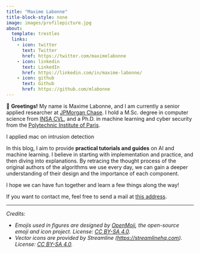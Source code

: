 ```yaml
---
title: "Maxime Labonne"
title-block-style: none
image: images/profilepicture.jpg
about:
  template: trestles
  links:
    - icon: twitter
      text: Twitter
      href: https://twitter.com/maximelabonne
    - icon: linkedin
      text: LinkedIn
      href: https://linkedin.com/in/maxime-labonne/
    - icon: github
      text: Github
      href: https://github.com/mlabonne
---
```


👋 **Greetings!** My name is Maxime Labonne, and I am currently a senior applied researcher at [JPMorgan Chase](https://www.jpmorganchase.com/). I hold a M.Sc. degree in computer science from [INSA CVL](https://www.insa-centrevaldeloire.fr/en), and a Ph.D. in machine learning and cyber security from the [Polytechnic Institute of Paris](https://www.ip-paris.fr/en).

I applied mac on intrusion detection

In this blog, I aim to provide **practical tutorials and guides** on AI and machine learning. I believe in starting with implementation and practice, and then diving into explanations. By retracing the thought process of the original authors of the algorithms we use every day, we can gain a deeper understanding of their design and the importance of each component.

I hope we can have fun together and learn a few things along the way!

<!-- Maxime Labonne is a senior applied researcher at J.P. Morgan with a Ph.D. in machine learning and cyber security from the Polytechnic Institute of Paris.

During his Ph.D., Maxime worked on developing machine learning algorithms for anomaly detection in computer networks. He then joined the AI Connectivity Lab at Airbus, where he applied his expertise in machine learning to improve the security and performance of computer networks. He then joined J.P. Morgan, where he develops techniques to solve a variety of challenging problems in finance and other domains.

In addition to his research work, Maxime is passionate about sharing his knowledge and experience with others through Twitter (@maximelabonne) and his personal blog. -->

If you want to contact me, feel free to send a mail at <a href="mailto:labonne.maxime&commat;gmail.com">this address</a>.

<hr>

*Credits:*

* *Emojis used in figures are designed by [OpenMoji](https://openmoji.org/), the open-source emoji and icon project. License: [CC BY-SA 4.0](https://creativecommons.org/licenses/by-sa/4.0/#).*
* *Vector icons are provided by Streamline ([https://streamlinehq.com](https://streamlinehq.com)). License: [CC BY-SA 4.0](https://creativecommons.org/licenses/by-sa/4.0/#).*